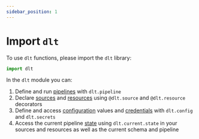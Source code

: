 ```yaml
---
sidebar_position: 1
---
```


# Import `dlt`

To use `dlt` functions, please import the `dlt` library:
```python
import dlt
```

In the `dlt` module you can:
1. Define and run [pipelines](pipeline.md) with `dlt.pipeline`
2. Declare [sources](source.md) and [resources](resource.md) using `@dlt.source` and `@dlt.resource` decorators
3. Define and access [configuration](../customization/configuration.md) values and [credentials](../customization/credentials.md) with `dlt.config` and `dlt.secrets`
4. Access the current pipeline [state](state.md) using `dlt.current.state` in your sources and resources as well as the current schema and pipeline
